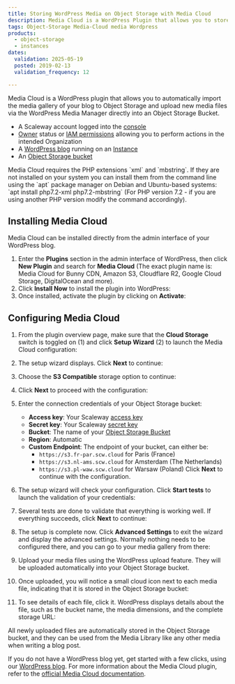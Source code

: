 ```yaml
---
title: Storing WordPress Media on Object Storage with Media Cloud
description: Media Cloud is a WordPress Plugin that allows you to store media files of your blog on Object Storage
tags: Object-Storage Media-Cloud media Wordpress
products:
  - object-storage
  - instances
dates:
  validation: 2025-05-19
  posted: 2019-02-13
  validation_frequency: 12

---
```




Media Cloud is a WordPress plugin that allows you to automatically import the media gallery of your blog to Object Storage and upload new media files via the WordPress Media Manager directly into an Object Storage Bucket.

<Requirements />

- A Scaleway account logged into the [console](https://console.scaleway.com)
- [Owner](/iam/concepts/#owner) status or [IAM permissions](/iam/concepts/#permission) allowing you to perform actions in the intended Organization
- A [WordPress blog](/tutorials/wordpress-instantapp/) running on an [Instance](https://www.scaleway.com/en/virtual-instances/)
- An [Object Storage bucket](/object-storage/how-to/create-a-bucket/)

<Message type="important">
  Media Cloud requires the PHP extensions `xml` and `mbstring`. If they are not installed on your system you can install them from the command line using the `apt` package manager on Debian and Ubuntu-based systems: `apt install php7.2-xml php7.2-mbstring` (For PHP version 7.2 - if you are using another PHP version modify the command accordingly).
</Message>

## Installing Media Cloud

Media Cloud can be installed directly from the admin interface of your WordPress blog.

1. Enter the **Plugins** section in the admin interface of WordPress, then click **New Plugin** and search for **Media Cloud** (The exact plugin name is: Media Cloud for Bunny CDN, Amazon S3, Cloudflare R2, Google Cloud Storage, DigitalOcean and more).
2. Click **Install Now** to install the plugin into WordPress:
    <Lightbox image={image} alt="" />
3. Once installed, activate the plugin by clicking on **Activate**:
    <Lightbox image={image2} alt="" />

## Configuring Media Cloud

1. From the plugin overview page, make sure that the **Cloud Storage** switch is toggled on (1) and click **Setup Wizard** (2) to launch the Media Cloud configuration:
    <Lightbox image={image3} alt="" />
2. The setup wizard displays. Click **Next** to continue:
    <Lightbox image={image4} alt="" />
3. Choose the **S3 Compatible** storage option to continue:
    <Lightbox image={image5} alt="" />
4. Click **Next** to proceed with the configuration:
    <Lightbox image={image6} alt="" />
5. Enter the connection credentials of your Object Storage bucket:
    <Lightbox image={image7} alt="" />

    - **Access key**: Your Scaleway [access key](/organizations-and-projects/how-to/create-ssh-key/)
    - **Secret key**: Your Scaleway [secret key](/organizations-and-projects/how-to/create-ssh-key/)
    - **Bucket**: The name of your [Object Storage Bucket](/object-storage/how-to/create-a-bucket/)
    - **Region**: Automatic
    - **Custom Endpoint**: The endpoint of your bucket, can either be:
      - `https://s3.fr-par.scw.cloud` for Paris (France)
      - `https://s3.nl-ams.scw.cloud` for Amsterdam (The Netherlands)
      - `https://s3.pl-waw.scw.cloud` for Warsaw (Poland)
      Click **Next** to continue with the configuration.
6. The setup wizard will check your configuration. Click **Start tests** to launch the validation of your credentials:
    <Lightbox image={image8} alt="" />
7. Several tests are done to validate that everything is working well. If everything succeeds, click **Next** to continue:
    <Lightbox image={image9} alt="" />
8. The setup is complete now. Click **Advanced Settings** to exit the wizard and display the advanced settings. Normally nothing needs to be configured there, and you can go to your media gallery from there:
    <Lightbox image={image10} alt="" />
9. Upload your media files using the WordPress upload feature. They will be uploaded automatically into your Object Storage bucket.
10. Once uploaded, you will notice a small cloud icon next to each media file, indicating that it is stored in the Object Storage bucket:
    <Lightbox image={image11} alt="" />
11. To see details of each file, click it. WordPress displays details about the file, such as the bucket name, the media dimensions, and the complete storage URL:
    <Lightbox image={image12} alt="" />

All newly uploaded files are automatically stored in the Object Storage bucket, and they can be used from the Media Library like any other media when writing a blog post.

If you do not have a WordPress blog yet, get started with a few clicks, using our [WordPress blog](/tutorials/wordpress-instantapp/). For more information about the Media Cloud plugin, refer to the [official Media Cloud documentation](https://wordpress.org/plugins/ilab-media-tools/).